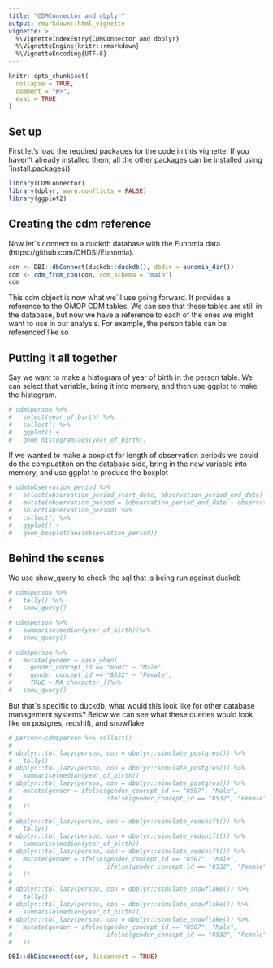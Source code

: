 ```yaml
---
title: "CDMConnector and dbplyr"
output: rmarkdown::html_vignette
vignette: >
  %\VignetteIndexEntry{CDMConnector and dbplyr}
  %\VignetteEngine{knitr::rmarkdown}
  %\VignetteEncoding{UTF-8}
---
```


```r
knitr::opts_chunk$set(
  collapse = TRUE,
  comment = "#>",
  eval = TRUE
)
```

## Set up

First let's load the required packages for the code in this vignette. If you haven't already installed them, all the other packages can be installed using ´install.packages()´ 

```r
library(CDMConnector)
library(dplyr, warn.conflicts = FALSE)
library(ggplot2)
```

## Creating the cdm reference

Now let´s connect to a duckdb database with the Eunomia data (https://github.com/OHDSI/Eunomia).

```r
con <- DBI::dbConnect(duckdb::duckdb(), dbdir = eunomia_dir())
cdm <- cdm_from_con(con, cdm_schema = "main")
cdm
```


This cdm object is now what we´ll use going forward. It provides a reference to the OMOP CDM tables. We can see that these tables are still in the database, but now we have a reference to each of the ones we might want to use in our analysis. For example, the person table can be referenced like so


## Putting it all together

Say we want to make a histogram of year of birth in the person table. We can select that variable, bring it into memory, and then use ggplot to make the histogram.

```r
# cdm$person %>%
#   select(year_of_birth) %>%
#   collect() %>%
#   ggplot() +
#   geom_histogram(aes(year_of_birth))
```

If we wanted to make a boxplot for length of observation periods we could do the compuatiton on the database side, bring in the new variable into memory, and use ggplot to produce the boxplot

```r
# cdm$observation_period %>%
#   select(observation_period_start_date, observation_period_end_date) %>%
#   mutate(observation_period = (observation_period_end_date - observation_period_start_date)/365, 25) %>%
#   select(observation_period) %>%
#   collect() %>%
#   ggplot() +
#   geom_boxplot(aes(observation_period))
```


## Behind the scenes
We use show_query to check the sql that is being run against duckdb
```r
# cdm$person %>%
#   tally() %>%
#   show_query()
```


```r
# cdm$person %>%
#   summarise(median(year_of_birth))%>%
#   show_query()
```

```r
# cdm$person %>%
#   mutate(gender = case_when(
#     gender_concept_id == "8507" ~ "Male",
#     gender_concept_id == "8532" ~ "Female", 
#     TRUE ~ NA_character_))%>%
#   show_query()
```

But that´s specific to duckdb, what would this look like for other database management systems? Below we can see what these queries would look like on postgres, redshift, and snowflake.

```r
# person<-cdm$person %>% collect()
# 
# dbplyr::tbl_lazy(person, con = dbplyr::simulate_postgres()) %>%
#   tally()
# dbplyr::tbl_lazy(person, con = dbplyr::simulate_postgres()) %>%
#   summarise(median(year_of_birth))
# dbplyr::tbl_lazy(person, con = dbplyr::simulate_postgres()) %>%
#   mutate(gender = ifelse(gender_concept_id == "8507", "Male",
#                          ifelse(gender_concept_id == "8532", "Female", NA)
#   ))
# 
# dbplyr::tbl_lazy(person, con = dbplyr::simulate_redshift()) %>%
#   tally()
# dbplyr::tbl_lazy(person, con = dbplyr::simulate_redshift()) %>%
#   summarise(median(year_of_birth))
# dbplyr::tbl_lazy(person, con = dbplyr::simulate_redshift()) %>%
#   mutate(gender = ifelse(gender_concept_id == "8507", "Male",
#                          ifelse(gender_concept_id == "8532", "Female", NA)
#   ))
# 
# dbplyr::tbl_lazy(person, con = dbplyr::simulate_snowflake()) %>%
#   tally()
# dbplyr::tbl_lazy(person, con = dbplyr::simulate_snowflake()) %>%
#   summarise(median(year_of_birth))
# dbplyr::tbl_lazy(person, con = dbplyr::simulate_snowflake()) %>%
#   mutate(gender = ifelse(gender_concept_id == "8507", "Male",
#                          ifelse(gender_concept_id == "8532", "Female", NA)
#   ))
```

```r
DBI::dbDisconnect(con, disconnect = TRUE)
```

<div style="margin-bottom:3cm;"></div>
